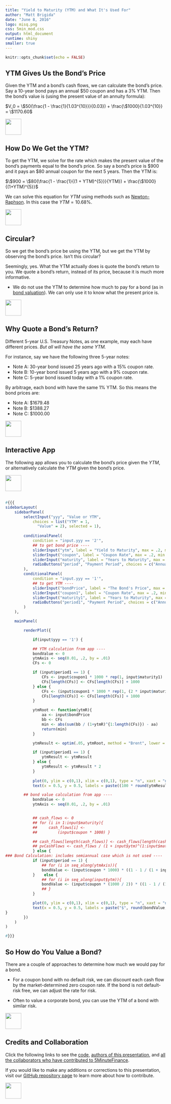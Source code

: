 ```yaml
---
title: "Yield to Maturity (YTM) and What It's Used For"
author: "Matt Brigida"
date: "June 8, 2016"
logo: misq.png
css: 5min_mod.css
output: html_document
runtime: shiny
smaller: true
---
```


```r
knitr::opts_chunk$set(echo = FALSE)
```

## YTM Gives Us the Bond's Price

Given the YTM and a bond's cash flows, we can calculate the bond's price.  Say a 10-year bond pays an annual \$50 coupon and has a 3\% YTM.  Then the bond's value is (using the present value of an annuity formula):

$V_0 = \$50(\frac{1 - \frac{1}{1.03^{10}}}{0.03}) + \frac{\$1000}{1.03^{10}} = \$1170.60$

<div class="MIfooter"><img src="mi.png" style="height:50px;"></div> 

## How Do We Get the YTM?

To get the YTM, we solve for the rate which makes the present value of the bond's payments equal to the bond's price. So say a bond's price is \$900 and it pays an \$80 annual coupon for the next 5 years.  Then the YTM is:

$\$900 = \$80(\frac{1 - \frac{1}{(1 + YTM)^{5}}}{YTM}) + \frac{\$1000}{(1+YTM)^{5}}$

We can solve this equation for $YTM$ using methods such as [Newton-Raphson](https://en.wikipedia.org/wiki/Newton%27s_method).  In this case the $YTM = 10.68\%$.

<div class="MIfooter"><img src="mi.png" style="height:50px;"></div> 

## Circular?

So we get the bond's price be using the YTM, but we get the YTM by observing the bond's price.  Isn't this circular?  

Seemingly, yes.  What the YTM actually does is quote the bond's return to you.  We quote a bond's return, instead of its price, because it is much more informative.  

-  We do not use the YTM to determine how much to pay for a bond (as in [bond valuation](http://www.5minutefinance.org/concepts/an-introduction-to-bond-valuation)).  We can only use it to know what the present price is.

<div class="MIfooter"><img src="mi.png" style="height:50px;"></div> 

## Why Quote a Bond's Return?

Different 5-year U.S. Treasury Notes, as one example, may each have different prices.  *But all will have the same YTM.*  

For instance, say we have the following three 5-year notes:

- Note A: 30-year bond issued 25 years ago with a 15\% coupon rate.
- Note B: 10-year bond issued 5 years ago with a 9% coupon rate.
- Note C: 5-year bond issued today with a 1\% coupon rate.

By arbitrage, each bond with have the same 1\% YTM.  So this means the bond prices are:

- Note A: \$1679.48
- Note B: \$1388.27
- Note C: \$1000.00

<div class="MIfooter"><img src="mi.png" style="height:50px;"></div> 

<!--- add arbitrage to prove they must all have 1% YTM? -->

<!-- app bleow is not telling the story -->
<!-- replace with app which shows all prices which have the same YTM -->
<!-- user change YTM and it plots in coupon price space? -->
<!---
```r
## sidebarLayout(
##     sidebarPanel(
##         sliderInput("coupon2", label = "Coupon Rate", max = .2, min = 0, value = .05, step = .01),
##         sliderInput("maturity2", label = "Years to Maturity", max = 50, min = 1, value = 10)
##     ),
## mainPanel(
##     renderMetricsgraphics({



##         })
```
-->

##  Interactive App

The following app allows you to calculate the bond's price given the *YTM*, or alternatively calculate the *YTM* given the bond's price.  

<div class="MIfooter"><img src="mi.png" style="height:50px;"></div> 


##

```r
#{{{
sidebarLayout(
    sidebarPanel(
        selectInput("yyy", "Value or YTM",
            choices = list("YTM" = 1,
              "Value" = 2), selected = 1),
        
        conditionalPanel(
            condition = "input.yyy == '2'",
            ## to get bond price ----
            sliderInput("ytm", label = "Yield to Maturity", max = .2, min = 0.01, value = .05, step = .01),
            sliderInput("coupon", label = "Coupon Rate", max = .2, min = 0, value = .05, step = .01),
            sliderInput("maturity", label = "Years to Maturity", max = 50, min = 1, value = 10),
            radioButtons("period", "Payment Period", choices = c("Annual" = "1", "Semiannual" = "2"), selected = "1")
        ),
        conditionalPanel(
            condition = "input.yyy == '1'",
            ## to get YTM ----
            sliderInput("bondPrice", label = "The Bond's Price", max = 2000, min = 1, value = 1000, step = 10),
            sliderInput("coupon1", label = "Coupon Rate", max = .2, min = 0, value = .05, step = .01),
            sliderInput("maturity1", label = "Years to Maturity", max = 50, min = 1, value = 10),
            radioButtons("period1", "Payment Period", choices = c("Annual" = "1", "Semiannual" = "2"), selected = "1")
        )
    ),

    mainPanel(

        renderPlot({

            if(input$yyy == '1') {

            ## YTM calculation from app ----
            bondValue <- 0
            ytmAxis <- seq(0.01, .2, by = .01)
            CFs <- 0

            if (input$period1 == 1) {
                CFs <- input$coupon1 * 1000 * rep(1, input$maturity1)
                CFs[length(CFs)] <- CFs[length(CFs)] + 1000
            } else {
                CFs <- (input$coupon1 * 1000 * rep(1, (2 * input$maturity1))) / 2
                CFs[length(CFs)] <- CFs[length(CFs)] + 1000
            }

            ytmRoot <- function(ytmR){
                aa <- input$bondPrice
                bb <- CFs
                min <- abs(sum(bb / (1+ytmR)^{1:length(CFs)}) - aa)
                return(min)
            }

            ytmResult <- optim(.05, ytmRoot, method = "Brent", lower = -1, upper = 2)$par

            if (input$period1 == 1) {
                ytmResult <- ytmResult
            } else {
                ytmResult <- ytmResult * 2
            }
            
            plot(0, ylim = c(0,1), xlim = c(0,1), type = "n", xaxt = "n", yaxt = "n", ylab = "", xlab = "")
            text(x = 0.5, y = 0.5, labels = paste((100 * round(ytmResult, 4)), "%"), cex = 5)

	    ## bond value calculation from app ----
            bondValue <- 0
            ytmAxis <- seq(0.01, .2, by = .01)


            ## cash_flows <- 0
            ## for (i in 1:input$maturity){
            ##     cash_flows[i] <- 
            ##         (input$coupon * 1000) }

            ## cash_flows[length(cash_flows)] <- cash_flows[length(cash_flows)] + 1000 
            ## pvCashFlows <- cash_flows / (1 + input$ytm)^(1:input$maturity)
            } else {
### Bond Calculation: includes semiannual case which is not used ----   
            if (input$period == 1) {
                ## for (i in seq_along(ytmAxis)){
                bondValue <- (input$coupon * 1000) * ((1 - 1 / (1 + input$ytm)^(input$maturity)) / input$ytm) + 1000 / (1 + input$ytm)^(input$maturity) #}
            }    else {
                ## for (i in seq_along(input$ytm)){
                bondValue <- (input$coupon * (1000 / 2)) * ((1 - 1 / (1 + (input$ytm / 2))^(input$maturity * 2)) / (input$ytm / 2)) + 1000 / (1 + (input$ytm / 2))^(input$maturity * 2)
                ## }
            }

            plot(0, ylim = c(0,1), xlim = c(0,1), type = "n", xaxt = "n", yaxt = "n", ylab = "", xlab = "")
            text(x = 0.5, y = 0.5, labels = paste("$", round(bondValue, 2)), cex = 5)
}
        })
    )
)

#}}}
```

## So How do You Value a Bond?

There are a couple of approaches to determine how much we would pay for a bond.  

-  For a coupon bond with no default risk, we can discount each cash flow by the market-determined zero coupon rate.  If the bond is not default-risk free, we can adjust the rate for risk.

-  Often to value a corporate bond, you can use the YTM of a bond with similar risk.

<div class="MIfooter"><img src="mi.png" style="height:50px;"></div> 

## Credits and Collaboration

Click the following links to see the [code](https://github.com/FinancialMarkets/5MinuteFinance/blob/master/Fixed_Income_and_Debt/For_What_YTM_Used/for_what_YTM_used.Rmd), [authors of this presentation](https://github.com/FinancialMarkets/5MinuteFinance/blame/master/Fixed_Income_and_Debt/For_What_YTM_Used/for_what_YTM_used.Rmd), and [all the collaborators who have contributed to 5MinuteFinance](https://github.com/FinancialMarkets/5MinuteFinance/graphs/contributors).

If you would like to make any additions or corrections to this presentation, visit our [GitHub repository page](https://github.com/FinancialMarkets/5MinuteFinance#how-to-contribute) to learn more about how to contribute.

<div class="MIfooter"><img src="mi.png" style="height:50px;"></div> 
